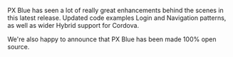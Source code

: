 PX Blue has seen a lot of really great enhancements behind the scenes in this latest release. Updated code examples Login and Navigation patterns, as well as wider Hybrid support for Cordova.

We're also happy to announce that PX Blue has been made 100% open source.
